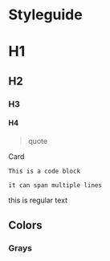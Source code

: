 
# Styleguide

<Flex flexWrap="wrap" alignItems="baseLine">

# H1

## H2

### H3

#### H4

</Flex>

> quote

<Card>Card</Card>


```
This is a code block

it can span multiple lines
```

this is regular text

## Colors

<Card>

### Grays

<Flex flexWrap="wrap">
  <Swatch bg="black" />
  <Swatch bg="white" />
  <Swatch bg="bg" />
</Flex>

<Flex flexWrap="wrap">
  <Swatch bg="gray.0" />
  <Swatch bg="gray.1" />
  <Swatch bg="gray.2" />
  <Swatch bg="gray.3" />
  <Swatch bg="gray.4" />
  <Swatch bg="gray.5" />
  <Swatch bg="gray.6" />
  <Swatch bg="gray.7" />
</Flex>

</Card>


